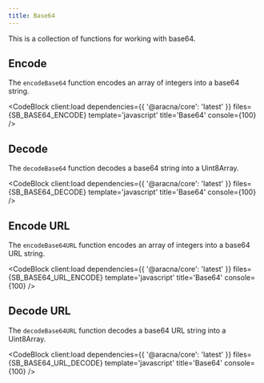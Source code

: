 ```yaml
---
title: Base64
---
```



This is a collection of functions for working with base64.

## Encode

The `encodeBase64` function encodes an array of integers into a base64 string.

<CodeBlock client:load dependencies={{ '@aracna/core': 'latest' }} files={SB_BASE64_ENCODE} template='javascript' title='Base64' console={100} />

## Decode

The `decodeBase64` function decodes a base64 string into a Uint8Array.

<CodeBlock client:load dependencies={{ '@aracna/core': 'latest' }} files={SB_BASE64_DECODE} template='javascript' title='Base64' console={100} />

## Encode URL

The `encodeBase64URL` function encodes an array of integers into a base64 URL string.

<CodeBlock client:load dependencies={{ '@aracna/core': 'latest' }} files={SB_BASE64_URL_ENCODE} template='javascript' title='Base64' console={100} />

## Decode URL

The `decodeBase64URL` function decodes a base64 URL string into a Uint8Array.

<CodeBlock client:load dependencies={{ '@aracna/core': 'latest' }} files={SB_BASE64_URL_DECODE} template='javascript' title='Base64' console={100} />
